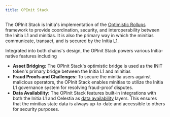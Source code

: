 ```yaml
---
title: OPInit Stack
---
```


The OPInit Stack is Initia's implementation of the [Optimistic Rollups](https://ethereum.org/en/developers/docs/scaling/optimistic-rollups/) framework to provide coordination, security, and interoperability between the Initia L1 and minitias. It is also the primary way in which the minitias communicate, transact, and is secured by the Initia L1.

Integrated into both chains's design, the OPInit Stack powers various Initia-native features including

- **Asset Bridging:** The OPInit Stack's optimistic bridge is used as the INIT token's primary bridge between the Initia L1 and minitias
- **Fraud Proofs and Challenges:** To secure the minitia users against malicious operators, the OPInit Stack enables minitias to utilize the Initia L1 governance system for resolving fraud-proof disputes.
- **Data Availability:** The OPInit Stack features built-in integrations with both the Initia L1 and Celestia as [data availability](https://www.coingecko.com/learn/data-availability-blockchain-crypto) layers. This ensures that the minitias state data is always up-to-date and accessible to others for security purposes.
